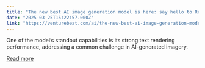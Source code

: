 ```yaml
---
title: "The new best AI image generation model is here: say hello to Reve Image 1.0!"
date: "2025-03-25T15:22:57.000Z"
link: "https://venturebeat.com/ai/the-new-best-ai-image-generation-model-is-here-say-hello-to-reve-image-1-0/"
---
```


One of the model’s standout capabilities is its strong text rendering performance, addressing a common challenge in AI-generated imagery.

[Read more](https://venturebeat.com/ai/the-new-best-ai-image-generation-model-is-here-say-hello-to-reve-image-1-0/)
